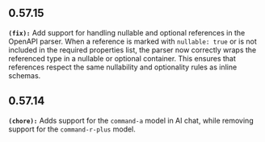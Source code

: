 ## 0.57.15
**`(fix):`** Add support for handling nullable and optional references in the OpenAPI parser. When a reference is marked with `nullable: true` or is not included in the required properties list, the parser now correctly wraps the referenced type in a nullable or optional container. This ensures that references respect the same nullability and optionality rules as inline schemas.


## 0.57.14
**`(chore):`** Adds support for the `command-a` model in AI chat, while removing support for the `command-r-plus` model.


